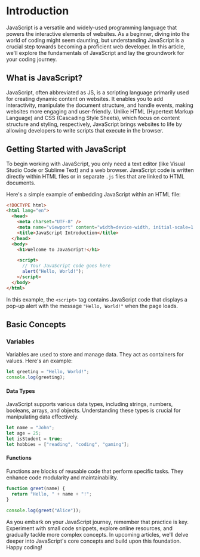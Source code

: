 # Introduction

JavaScript is a versatile and widely-used programming language that powers the interactive elements of websites. As a beginner, diving into the world of coding might seem daunting, but understanding JavaScript is a crucial step towards becoming a proficient web developer. In this article, we'll explore the fundamentals of JavaScript and lay the groundwork for your coding journey.

## What is JavaScript?

JavaScript, often abbreviated as JS, is a scripting language primarily used for creating dynamic content on websites. It enables you to add interactivity, manipulate the document structure, and handle events, making websites more engaging and user-friendly. Unlike HTML (Hypertext Markup Language) and CSS (Cascading Style Sheets), which focus on content structure and styling, respectively, JavaScript brings websites to life by allowing developers to write scripts that execute in the browser.

## Getting Started with JavaScript

To begin working with JavaScript, you only need a text editor (like Visual Studio Code or Sublime Text) and a web browser. JavaScript code is written directly within HTML files or in separate `.js` files that are linked to HTML documents.

Here's a simple example of embedding JavaScript within an HTML file:

```html
<!DOCTYPE html>
<html lang="en">
  <head>
    <meta charset="UTF-8" />
    <meta name="viewport" content="width=device-width, initial-scale=1.0" />
    <title>JavaScript Introduction</title>
  </head>
  <body>
    <h1>Welcome to JavaScript!</h1>

    <script>
      // Your JavaScript code goes here
      alert("Hello, World!");
    </script>
  </body>
</html>
```

In this example, the `<script>` tag contains JavaScript code that displays a pop-up alert with the message `"Hello, World!"` when the page loads.

## Basic Concepts

### Variables

Variables are used to store and manage data. They act as containers for values. Here's an example:

```js
let greeting = "Hello, World!";
console.log(greeting);
```

#### Data Types

JavaScript supports various data types, including strings, numbers, booleans, arrays, and objects. Understanding these types is crucial for manipulating data effectively.

```js
let name = "John";
let age = 25;
let isStudent = true;
let hobbies = ["reading", "coding", "gaming"];
```

#### Functions

Functions are blocks of reusable code that perform specific tasks. They enhance code modularity and maintainability.

```js
function greet(name) {
  return "Hello, " + name + "!";
}

console.log(greet("Alice"));
```

As you embark on your JavaScript journey, remember that practice is key. Experiment with small code snippets, explore online resources, and gradually tackle more complex concepts. In upcoming articles, we'll delve deeper into JavaScript's core concepts and build upon this foundation. Happy coding!
